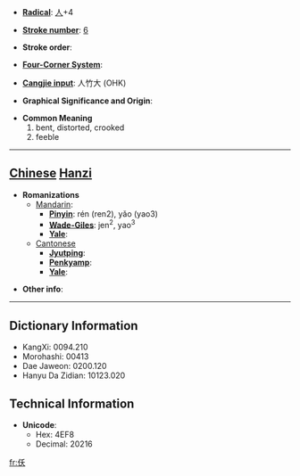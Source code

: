 * '''[[Wiktionary:Chinese radical index| Radical]]''': [[Wiktionary:Chinese radical index 人|人]]+4

* '''[[Wiktionary:Chinese total strokes index|Stroke number]]''': [[Wiktionary:Chinese total strokes index 6|6]]

* '''Stroke order''': 

* '''[[Wiktionary:Chinese four corner index|Four-Corner System]]''': 

* '''[[Wiktionary:Chinese Cangjie index|Cangjie input]]''': 人竹大 (OHK)

* '''Graphical Significance and Origin''': 

* '''Common Meaning'''
*#bent, distorted, crooked
*# feeble


----

== [[Chinese]] [[Hanzi]] ==

* '''Romanizations'''
** [[Mandarin]]:
*** '''[[Pinyin]]''': rén (ren2), yǎo (yao3)
*** '''[[Wade-Giles]]''': jen<sup>2</sup>, yao<sup>3</sup>
*** '''[[Yale]]''': 
**[[Cantonese]]
***'''[[Jyutping]]''':
***'''[[Penkyamp]]''': 
***'''[[Yale]]''': 

* '''Other info''': 

----

== Dictionary Information ==

* KangXi: 0094.210
* Morohashi: 00413
* Dae Jaweon: 0200.120
* Hanyu Da Zidian: 10123.020

== Technical Information ==

* '''Unicode''':
** Hex: 4EF8
** Decimal: 20216

[[fr:仸]]
